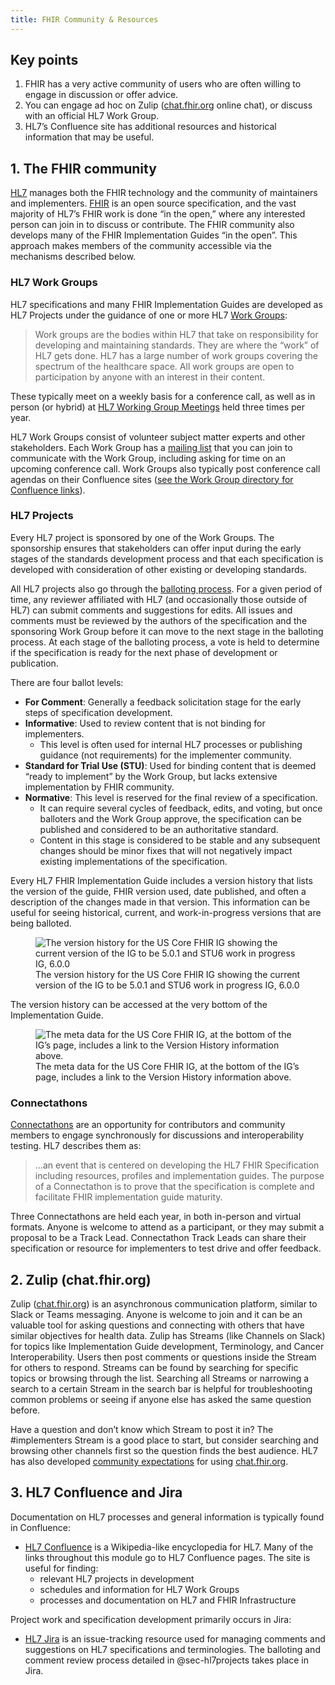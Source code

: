 ```yaml
---
title: FHIR Community & Resources
---
```


<!--# DISCUSS: is this just to give an overview of what community resources exist or to instruct the researchers on how to get involved with the community? If hte latter, I think a lot more content can be added. I've noted some areas below.

For researchers, what level of involvement do we expect them to have in the community?

 --LDC 
 -->

## Key points

1.  FHIR has a very active community of users who are often willing to engage in discussion or offer advice.
2.  You can engage ad hoc on Zulip ([chat.fhir.org](https://chat.fhir.org) online chat), or discuss with an official HL7 Work Group.
3.  HL7's Confluence site has additional resources and historical information that may be useful.
<!--# DISCUSS inconsistent with other modules. Team needs to figure out consistent form and content across modules. --LDC  -->

<!--# DISCUSS consider put the "key points" into an introduction section. Add "learning objectives" to the front matter. Learning objectives might include:
- Understand where to find the FHIR community
- Understand how to engage with the FHIR community

--LDC
 -->

 <!--# DISCUSS:
 Consider organizing in following way:
 * Learning Objectives
 * Introduction (the current "key points" in paragraph format. should note if this is just a high level overview or if it also includes info about how to participate)
 * 1. The FHIR Community
   - several subsections
 * 2. FHIR Resources
   - several subsections
 * 3. How to get involved as a newbie -> where to go first
--LDC
-->

<!--# DISCUSS:
Consider adding these links as specific resources:
- https://confluence.hl7.org/display/FHIR/FHIR+Rules+for+Asking+Questions
- https://confluence.hl7.org/display/FHIR/Mailing+List+Instructions
- https://confluence.hl7.org/display/FHIR/Chat.fhir.org+Community+Expectations

some are already listed below, but may be helpful to call them out separately as a way to help people get started.

--LDC
-->

## 1. The FHIR community

<!--# FIX define the "FHIR Community" first.
Something like, "The FHIR community is an active group of developers, maintainers, and implementers of the FHIR specification. HL7 manages both the FHIR technology and the FHIR community...." --LDC -->

[HL7](<https://hl7.org>) manages both the FHIR technology and the community of maintainers and implementers. [FHIR](<https://hl7.org/fhir/>) is an open source specification, and the vast majority of HL7's FHIR work is done "in the open," <!--# DISCUSS where does "in the open" come from? I couldn't see it used in terms of FHIR. With it quoted, it should be an official phrase / commonly used phrase with FHIR. Maybe include without the quotes? --LDY  -->where any interested person can join in to discuss or contribute. <!--# COMMENT: Adding in references to the community --LDC --> The FHIR community also develops many of the FHIR Implementation Guides "in the open". This approach makes members of the community accessible <!--# FIX: accessible to who? And for accesible for what? --LDC --> via the mechanisms described below.
<!--# FIX: watch extra adverb use. removed some like "generally fairly" and "feely"  -->

<!--# DISCUSS:
The mechanisms described below should include:
- HL7 Work Groups
- Zulip
- The FHIR community forum (community.fhir.org)
- Connectathons

Move HL7 projects to its own section or as a subsection to HL7 work groups.
I'm even wondering if HL7 projects doesn't belong in this module at all - it doesn't seem to match.
--LDC
 -->

### HL7 Work Groups

HL7 specifications and many FHIR Implementation Guides are developed as HL7 Projects <!--FIX: Link to HL7 project list or similar. Maybe this? http://www.hl7.org/special/Committees/projman/searchableProjectIndex.cfm?action=list --LDC --> <!--# FIX: It seems like "HL7 Projects" has multiple meanings and can either be a specific effort like an IG or something like SNOMED on FHIR: https://confluence.hl7.org/pages/viewpage.action?pageId=4489802). Consider making it clear which is being used here. --LDC --> under the guidance of one or more HL7 [Work Groups](https://confluence.hl7.org/pages/viewpage.action?pageId=4489802):

> Work groups are the bodies within HL7 that take on responsibility for developing and maintaining standards. They are where the "work" of HL7 gets done. HL7 has a large number of work groups covering the spectrum of the healthcare space. All work groups are open to participation by anyone with an interest in their content.

These typically meet on a weekly basis for a conference call<!--# FIX: consider adding a link: http://www.hl7.org/concalls/CallDirectory.aspx --LDC -->, as well as in person (or hybrid) at [HL7 Working Group Meetings](https://www.hl7.org/events/workgroupmeetings.cfm?ref=nav) held three times per year.

HL7 Work Groups consist of volunteer subject matter experts and other stakeholders. Each Work Group has a [mailing list](https://confluence.hl7.org/display/FHIR/Mailing+List+Instructions) that you can join to communicate with the Work Group, including asking for time on an upcoming conference call. Work Groups also typically post conference call agendas on their Confluence sites ([see the Work Group directory for Confluence links](https://confluence.hl7.org/pages/viewpage.action?pageId=4489802)).

<!--# DISCUSS:
As a dev/implementer/etc., I'd want to know
- What the working groups are (a list of working groups - already linked above)
- How I find out what each working group does
- How I find out what IGs/specs/projects each working group is working on
- How to find out when they meet
- How to join

Will this be in a separate module? If not, consider re-orging this section to call out these steps.
--LDC
-->

### HL7 Projects

<!--# Brief description of the process for HL7 projects and balloting. The use case is for readers to have a basic understanding of where IGs come from and how the balloting process ensures quality. This should also briefly mention HL7 maturity levels (e.g. STU) -->

<!--# DISCUSS What is an "Hl7 project"? Is it an HL7 spec? IG? all of the above? Define "HL7 project" in terms of concepts previously used  --LDC -->

Every HL7 project is sponsored by one of the Work Groups. The sponsorship ensures that stakeholders can offer input during the early stages of the standards development process and that each specification is developed with consideration of other existing or developing standards.

All HL7 projects also go through the [balloting process](https://confluence.hl7.org/display/HL7/HL7+Balloting). For a given period of time, any reviewer affiliated with HL7 (and occasionally those outside of HL7) can submit comments and suggestions for edits. All issues and comments must be reviewed by the authors of the specification and the sponsoring Work Group before it can move to the next stage in the balloting process. At each stage of the balloting process, a vote is held to determine if the specification is ready for the next phase of development or publication.

There are four ballot levels:

-   **For Comment**: Generally a feedback solicitation stage for the early steps of specification development.
-   **Informative**: Used to review content that is not binding for implementers.
    -   This level is often used for internal HL7 processes or publishing guidance (not requirements) for the implementer community.
-   **Standard for Trial Use (STU)**: Used for binding content that is deemed "ready to implement" by the Work Group, but lacks extensive implementation by FHIR community.
-   **Normative**: This level is reserved for the final review of a specification.
    -   It can require several cycles of feedback, edits, and voting, but once balloters and the Work Group approve, the specification can be published and considered to be an authoritative standard.
    -   Content in this stage is considered to be stable and any subsequent changes should be minor fixes that will not negatively impact existing implementations of the specification.

Every HL7 FHIR Implementation Guide includes a version history that lists the version of the guide, FHIR version used, date published, and often a description of the changes made in that version. This information can be useful for seeing historical, current, and work-in-progress versions that are being balloted.

![The version history for the US Core FHIR IG showing the current version of the IG to be 5.0.1 and STU6 work in progress IG, 6.0.0](images/version-history-us-core.png)

The version history can be accessed at the very bottom of the Implementation Guide.

![The meta data for the US Core FHIR IG, at the bottom of the IG's page, includes a link to the Version History information above.](images/version-history-meta-data-us-core.png)


### Connectathons

<!--# What are Connectathons, why are they important, how they may related to research -->

[Connectathons](https://confluence.hl7.org/display/FHIR/Connectathons) are an opportunity for contributors and community members <!--# DISCUSS: should this be "developers and implementers"? --LDC -->to engage synchronously for discussions and interoperability testing. HL7 describes them as:

> ...an event that is centered on developing the HL7 FHIR Specification including resources, profiles and implementation guides. The purpose of a Connectathon is to prove that the specification is complete and facilitate FHIR implementation guide maturity.

Three Connectathons are held each year, in both in-person and virtual formats. Anyone is welcome to attend as a participant, or they may submit a proposal to be a Track Lead. Connectathon Track Leads can share their specification or resource for implementers to test drive and offer feedback.

<!--#
As an implementer, I want to know:
- where/how to sign up
- how to figure out what tracks are happening
- basics on how to participate

Do we expect researchers to participate in connectathons? If so, we should include the above (and/or links to resources) either here or in a separate module
-- LDC
-->

## 2. Zulip (chat.fhir.org)

<!--# Describe what Zulip is (analogy to Slack or Teams groups), how to find the right stream if you have a question (search streams, or search all public streams for similar topics and see where they were posted), and #implementers stream to post in if you can't figure out where to ask -->

Zulip ([chat.fhir.org](https://chat.fhir.org)) is an asynchronous communication platform, similar to Slack or Teams messaging. Anyone is welcome to join and it can be an valuable tool for asking questions and connecting with others that have similar objectives for health data. Zulip has Streams (like Channels on Slack) for topics like Implementation Guide development, Terminology, and Cancer Interoperability. Users then post comments or questions inside the Stream for others to respond. Streams can be found by searching for specific topics or browsing through the list. Searching all Streams or narrowing a search to a certain Stream in the search bar is helpful for troubleshooting common problems or seeing if anyone else has asked the same question before.

Have a question and don't know which Stream to post it in? The #implementers Stream is a good place to start, but consider searching and browsing other channels first so the question finds the best audience. HL7 has also developed [community expectations](https://confluence.hl7.org/display/FHIR/Chat.fhir.org+Community+Expectations) for using [chat.fhir.org](https://chat.fhir.org).



## 3. HL7 Confluence and Jira

<!--# Describe what Confluence is (Wikipedia), and Jira ("issue tracking"). Confluence is useful for finding relevant HL7 projects and Work Groups, and for documentation on the HL7/FHIR infrastructure and processes. Jira is probably only useful to this audience in the sense that it is mentioned in Confluence. -->

Documentation on HL7 processes and general information is typically found in Confluence:

-   [HL7 Confluence](https://confluence.hl7.org) is a Wikipedia-like encyclopedia for HL7. Many of the links throughout this module go to HL7 Confluence pages. The site is useful for finding:
    -   relevant HL7 projects in development
    -   schedules and information for HL7 Work Groups
    -   processes and documentation on HL7 and FHIR Infrastructure

Project work and specification development primarily occurs in Jira:

-   [HL7 Jira](https://jira.hl7.org/secure/Dashboard.jspa) is an issue-tracking resource used for managing comments and suggestions on HL7 specifications and terminologies. The balloting and comment review process detailed in @sec-hl7projects takes place in Jira.